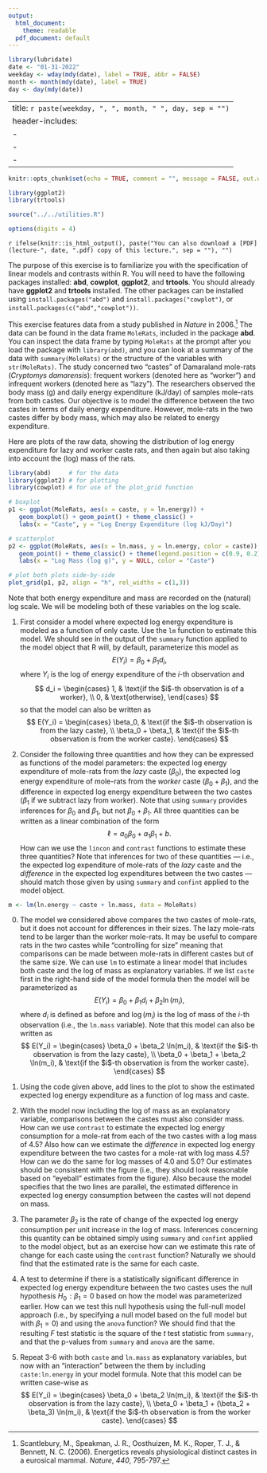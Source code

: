---
output:
  html_document:
    theme: readable
  pdf_document: default
---

```{r, echo = FALSE, message = FALSE}
library(lubridate)
date <- "01-31-2022"
weekday <- wday(mdy(date), label = TRUE, abbr = FALSE)
month <- month(mdy(date), label = TRUE)
day <- day(mdy(date))
```

---
title: `r paste(weekday, ", ", month, " ", day, sep = "")`
header-includes:
  - \usepackage{float}
  - \usepackage{booktabs}
  - \usepackage{array}
---

```{r setup, include = FALSE}
knitr::opts_chunk$set(echo = TRUE, comment = "", message = FALSE, out.width = "100%", fig.align = "center", fig.width = 9, cache = FALSE, dev = ifelse(knitr::is_html_output(), "png", "pdf"), warning = FALSE)
```

```{r packages, echo = FALSE}
library(ggplot2)
library(trtools)
```

```{r utilities, echo = FALSE}
source("../../utilities.R")
```

```{r options, echo = FALSE}
options(digits = 4)
```

`r ifelse(knitr::is_html_output(), paste("You can also download a [PDF](lecture-", date, ".pdf) copy of this lecture.", sep = ""), "")`

The purpose of this exercise is to familiarize you with the specification of linear models and contrasts within R. You will need to have the following packages installed: **abd**, **cowplot**, **ggplot2**, and **trtools**. You should already have **ggplot2** and **trtools** installed. The other packages can be installed using `install.packages("abd")` and `install.packages("cowplot")`, or `install.packages(c("abd","cowplot"))`.

This exercise features data from a study published in *Nature* in 2006.[^scantlebury] The data can be found in the data frame `MoleRats`, included in the package **abd**. You can inspect the data frame by typing `MoleRats` at the prompt after you load the package with `library(abd)`, and you can look at a summary of the data with `summary(MoleRats)` or the structure of the variables with `str(MoleRats)`. The study concerned two "castes" of Damaraland mole-rats (*Cryptomys damarensis*): frequent workers (denoted here as "worker") and infrequent workers (denoted here as "lazy"). The researchers observed the body mass (g) and daily energy expenditure (kJ/day) of samples mole-rats from both castes. Our objective is to model the difference between the two castes in terms of daily energy expenditure. However, mole-rats in the two castes differ by body mass, which may also be related to energy expenditure. 

[^scantlebury]: Scantlebury, M., Speakman, J. R., Oosthuizen, M. K., Roper, T. J., & Bennett, N. C. (2006). Energetics reveals physiological distinct castes in a eurosical mammal. *Nature*, *440*, 795-797.

Here are plots of the raw data, showing the distribution of log energy expenditure for lazy and worker caste rats, and then again but also taking into account the (log) mass of the rats. 
```{r, message = FALSE, fig.height = 4}
library(abd)     # for the data
library(ggplot2) # for plotting
library(cowplot) # for use of the plot_grid function

# boxplot
p1 <- ggplot(MoleRats, aes(x = caste, y = ln.energy)) + 
   geom_boxplot() + geom_point() + theme_classic() + 
   labs(x = "Caste", y = "Log Energy Expenditure (log kJ/Day)")

# scatterplot
p2 <- ggplot(MoleRats, aes(x = ln.mass, y = ln.energy, color = caste)) +
   geom_point() + theme_classic() + theme(legend.position = c(0.9, 0.2)) +
   labs(x = "Log Mass (log g)", y = NULL, color = "Caste")

# plot both plots side-by-side
plot_grid(p1, p2, align = "h", rel_widths = c(1,3))
```
Note that both energy expenditure and mass are recorded on the (natural) log scale. We will be modeling both of these variables on the log scale.

1. First consider a model where expected log energy expenditure is modeled as a function of only caste. Use the `lm` function to estimate this model. We should see in the output of the `summary` function applied to the model object that R will, by default, parameterize this model as 
$$
  E(Y_i) = \beta_0 + \beta_1 d_i,
$$
where $Y_i$ is the log of energy expenditure of the $i$-th observation and 
$$
  d_i = 
  \begin{cases}
    1, & \text{if the $i$-th observation is of a worker}, \\
    0, & \text{otherwise},
  \end{cases}
$$
so that the model can also be written as
$$
  E(Y_i) = 
  \begin{cases}
    \beta_0, & \text{if the $i$-th observation is from the lazy caste}, \\
    \beta_0 + \beta_1, & \text{if the $i$-th observation is from the worker caste}.
  \end{cases}
$$
    <!-- **Solution**: We can estimate the model as follows and confirm the parameterization using the output from `summary`. -->
    <!-- ```{r} -->
    <!-- m <- lm(ln.energy ~ caste, data = MoleRats) -->
    <!-- summary(m)$coefficients -->
    <!-- ``` -->
    <!-- The `casteworker` shows that an indicator variable was created that assumes a value of one for any observation where the caste is worker, and zero otherwise. -->

0. Consider the following three quantities and how they can be expressed as functions of the model parameters: the expected log energy expenditure of mole-rats from the *lazy* caste ($\beta_0$), the expected log energy expenditure of mole-rats from the *worker* caste ($\beta_0 + \beta_1$), and the difference in expected log energy expenditure between the two castes ($\beta_1$ if we subtract lazy from worker). Note that using `summary` provides inferences for $\beta_0$ and $\beta_1$, but not $\beta_0 + \beta_1$. All three quantities can be written as a linear combination of the form
$$
  \ell = a_0\beta_0 + a_1\beta_1 + b.
$$
How can we use the `lincon` and `contrast` functions to estimate these three quantities? Note that inferences for two of these quantities --- i.e., the expected log expenditure of mole-rats of the *lazy* caste and the *difference* in the expected log expenditures between the two castes --- should match those given by using `summary` and `confint` applied to the model object.

    <!-- **Solution**: First we need to load the **trtools** package to use `lincon` and `contrast`.  -->
    <!-- ```{r} -->
    <!-- library(trtools) -->
    <!-- ``` -->
    <!-- We can use `lincon` to produce inferences for $\beta_0$, $\beta_0 + \beta_1$, and $\beta_1$ as follows. -->
    <!-- ```{r} -->
    <!-- lincon(m, a = c(1,0)) # b0 -->
    <!-- lincon(m, a = c(1,1)) # b0 + b1 -->
    <!-- lincon(m, a = c(0,1)) # b1 -->
    <!-- ``` -->
    <!-- Note, however, that single parameter inferences (i.e., $\beta_0$ and $\beta_1$) are also produced by `summary`. We can produce inferences about the expected response for the two castes using `contrast` as follows. -->
    <!-- ```{r} -->
    <!-- contrast(m,  -->
    <!--   a = list(caste = c("lazy","worker")), -->
    <!--   cnames = c("lazy","worker")) -->
    <!-- ``` -->
    <!-- And the following will produce inferences concerning the *difference* in the expected response between the worker and lazy castes. -->
    <!-- ```{r} -->
    <!-- contrast(m, -->
    <!--   a = list(caste = "worker"), -->
    <!--   b = list(caste = "lazy")) -->
    <!-- ``` -->
    <!-- Note that `lincon` andd `contrast` produce the same results. Also note that the estimated expected response for the worker caste is slightly less than that for the lazy caste, although the difference is not statistically significant at conventional significance levels.  -->

```{r, echo = FALSE}
m <- lm(ln.energy ~ caste + ln.mass, data = MoleRats)
```

0. The model we considered above compares the two castes of mole-rats, but it does not account for differences in their sizes. The lazy mole-rats tend to be larger than the worker mole-rats. It may be useful to compare rats in the two castes while "controlling for size" meaning that comparisons can be made between mole-rats in different castes but of the same size. We can use `lm` to estimate a linear model that includes both caste and the log of mass as explanatory variables. If we list `caste` first in the right-hand side of the model formula then the model will be parameterized as
$$
  E(Y_i) = \beta_0 + \beta_1 d_i + \beta_2 \ln(m_i),
$$
where $d_i$ is defined as before and $\log(m_i)$ is the log of mass of the $i$-th observation (i.e., the `ln.mass` variable). Note that this model can also be written as
$$
  E(Y_i) = 
  \begin{cases}
    \beta_0 + \beta_2 \ln(m_i), 
      & \text{if the $i$-th observation is from the lazy caste}, \\ 
    \beta_0 + \beta_1 + \beta_2 \ln(m_i), 
      & \text{if the $i$-th observation is from the worker caste}.
  \end{cases}
$$
    <!-- **Solution**: The model can be estimated as follows. -->
    <!-- ```{r} -->
    <!-- m <- lm(ln.energy ~ caste + ln.mass, data = MoleRats) -->
    <!-- summary(m)$coefficients -->
    <!-- ``` -->
    <!-- The parameterization can be confirmed from the output from `summary`.  -->
    
0. Using the code given above, add lines to the plot to show the estimated expected log energy expenditure as a function of log mass and caste.

    <!-- **Solution**: First we create a data set to hold estimated expected responses at a variety of values of the explanatory variables. -->
    <!-- ```{r} -->
    <!-- d <- expand.grid(caste = c("lazy","worker"), ln.mass = seq(3.5, 5.5, length = 100)) -->
    <!-- d$yhat <- predict(m, newdata = d) -->
    <!-- ``` -->
    <!-- Then we "add to" the plot we created above. -->
    <!-- ```{r, fig.height = 4} -->
    <!-- p2 <- p2 + geom_line(aes(y = yhat), data = d) -->
    <!-- plot(p2) -->
    <!-- ``` -->

0. With the model now including the log of mass as an explanatory variable, comparisons between the castes must also consider mass. How can we use `contrast` to estimate the expected log energy consumption for a mole-rat from each of the two castes with a log mass of 4.5? Also how can we estimate the *difference* in expected log energy expenditure between the two castes for a mole-rat with log mass 4.5? How can we do the same for log masses of 4.0 and 5.0? Our estimates should be consistent with the figure (i.e., they should look reasonable based on "eyeball" estimates from the figure). Also because the model specifies that the two lines are parallel, the estimated difference in expected log energy consumption between the castes will not depend on mass.

    <!-- **Solution**: Here are the estimates of the expected response for a lazy mole-rat at three different masses, and also a worker mole-rat at the same masses.worker -->
    <!-- ```{r} -->
    <!-- contrast(m, a = list(caste = "lazy", ln.mass = c(4,4.5,5)), cnames = c(4,4.5,5)) -->
    <!-- contrast(m, a = list(caste = "worker", ln.mass = c(4,4.5,5)), cnames = c(4,4.5,5)) -->
    <!-- ``` -->
    <!-- And here we make inferences about the difference in the expected response at different values of log mass as follows. -->
    <!-- ```{r} -->
    <!-- contrast(m,  -->
    <!--   a = list(caste = "worker", ln.mass = c(4,4.5,5)), -->
    <!--   b = list(caste = "lazy", ln.mass = c(4,4.5,5)), -->
    <!--   cnames = c(4,4.5,5)) -->
    <!-- ``` -->

0. The parameter $\beta_2$ is the rate of change of the expected log energy consumption per unit increase in the log of mass. Inferences concerning this quantity can be obtained simply using `summary` and `confint` applied to the model object, but as an exercise how can we estimate this rate of change for each caste using the `contrast` function? Naturally we should find that the estimated rate is the same for each caste.

    <!-- **Solution**: Here is how to use `contrast` to estimate the rate of change in the expected response per unit increase in log mass for each caste. -->
    <!-- ```{r} -->
    <!-- contrast(m,  -->
    <!--   a = list(caste = c("lazy","worker"), ln.mass = 3), -->
    <!--   b = list(caste = c("lazy","worker"), ln.mass = 2), -->
    <!--   cnames = c("lazy","worker")) -->
    <!-- ``` -->

0. A test to determine if there is a statistically significant difference in expected log energy expenditure between the two castes uses the null hypothesis $H_0\!: \beta_1 = 0$ based on how the model was parameterized earlier. How can we test this null hypothesis using the full-null model approach (i.e., by specifying a null model based on the full model but with $\beta_1 = 0$) and using the `anova` function? We should find that the resulting $F$ test statistic is the square of the $t$ test statistic from `summary`, and that the p-values from `summary` and `anova` are the same.

    <!-- **Solution**: Here is how to conduct the test using `anova`. -->
    <!-- ```{r} -->
    <!-- m.null <- lm(ln.energy ~ ln.mass, data = MoleRats) -->
    <!-- anova(m.null,m) -->
    <!-- ``` -->

0. Repeat 3-6 with both `caste` and `ln.mass` as explanatory variables, but now with an "interaction" between the them by including `caste:ln.energy` in your model formula. Note that this model can be written case-wise as
$$
  E(Y_i) = 
  \begin{cases}
    \beta_0 + \beta_2 \ln(m_i), 
      & \text{if the $i$-th observation is from the lazy caste}, \\ 
    \beta_0 + \beta_1 + (\beta_2 + \beta_3) \ln(m_i), 
      & \text{if the $i$-th observation is from the worker caste}.
  \end{cases}
$$
<!-- **Solution**: The model would be specified as `ln.energy ~ caste + ln.mass + caste:ln.mass`. Here are the parameter estimates and a plot of the estimated model. -->
<!--     ```{r} -->
<!--     m <- lm(ln.energy ~ caste + ln.mass + caste:ln.mass, data = MoleRats) -->
<!--     summary(m)$coefficients -->
<!--     d <- expand.grid(caste = c("lazy","worker"), ln.mass = seq(3.5, 5.5, length = 100)) -->
<!--     d$yhat <- predict(m, newdata = d) -->

<!--     p <- ggplot(MoleRats, aes(x = ln.mass, y = ln.energy, color = caste)) -->
<!--     p <- p + geom_point() + theme_classic() + theme(legend.position = c(0.9, 0.2)) -->
<!--     p <- p + geom_line(aes(y = yhat), data = d) -->
<!--     p <- p + labs(x = "Log Mass (log g)",  -->
<!--       y = "Log Energy Expenditure (log kJ/Day)", color = "Caste") -->
<!--     plot(p) -->
<!--     ``` -->
<!-- Notice how the "interaction" between log mass and caste now changes the results form `contrast` since the lines are no longer restricted to be parallel.  -->
<!--     ```{r} -->
<!--     contrast(m, a = list(caste = "lazy", ln.mass = c(4,4.5,5)), cnames = c(4,4.5,5)) -->
<!--     contrast(m, a = list(caste = "worker", ln.mass = c(4,4.5,5)), cnames = c(4,4.5,5)) -->
<!--     contrast(m,  -->
<!--       a = list(caste = "worker", ln.mass = c(4,4.5,5)), -->
<!--       b = list(caste = "lazy", ln.mass = c(4,4.5,5)), -->
<!--       cnames = c(4,4.5,5)) -->
<!--     contrast(m,  -->
<!--       a = list(caste = c("lazy","worker"), ln.mass = 3), -->
<!--       b = list(caste = c("lazy","worker"), ln.mass = 2), -->
<!--       cnames = c("lazy","worker")) -->
<!--     ``` -->




